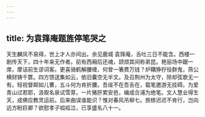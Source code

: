 ```yaml
---
---
---
```

title: 为袁箨庵题旌停笔哭之
---







天生麟凤不易得，世上才人亦间出。余见鹿城 袁箨庵，舌吐三日不能含。西楼一剧传天下，四十年来无作者。前有西厢后还魂，颉颃其间称弟昆。艳丽场中踞一席，摩诘前生谬词客。更喜骑鹤解腰缠，何曾一箸费万钱？炉鞲狰狞役群鬼，燕公横财铸千篚。四方馈送集如云，依旧囊空无半文。及召荆州为太守，除却弦歌无一有。轻视督邮如儿曹，五斗何为肯折腰。吾绂不在吾舌在，载笔邀游无挂碍。为爱青山过若耶，汲取名泉试雪芽。一片猪肝累安邑，编成合浦为绝笔。文人慧业得生天，成佛应教灵运前。后来曲误谁能识？惟对春风吊柳七。旅榇迟迟不肯行，岂向远方盼巨卿？欲慰孝子呱呱泣，已享盛名八十一。